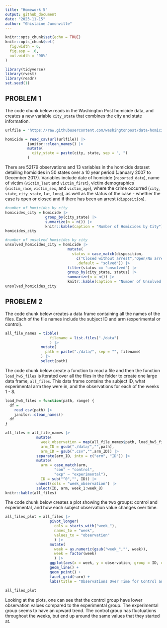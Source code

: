 ```yaml
---
title: "Homework 5"
output: github_document
date: "2023-11-15"
author: "Ghislaine Jumonville"
---
```


```r
knitr::opts_chunk$set(echo = TRUE)
knitr::opts_chunk$set(
  fig.width = 6,
  fig.asp = .6,
  out.width = "90%"
)
```

```r
library(tidyverse)
library(rvest)
library(readr)
set.seed(1)
```

## PROBLEM 1

The code chunk below reads in the Washington Post homicide data, and creates a new variable `city_state` that combines the city and state information.
```r
urlfile = "https://raw.githubusercontent.com/washingtonpost/data-homicides/master/homicide-data.csv"

homicide = read_csv(url(urlfile)) |>
          janitor::clean_names() |>
          mutate(
            city_state = paste(city, state, sep = ", ")
          )
```

There are 52179 observations and 13 variables in the homicide dataset detailing homicides in 50 states over a 10 year period (January 2007 to December 2017). Variables include date of homicide (`reported_date`), name of victim (`victim_last` and `victim_first`), victim demographics (`victim_race`, `victim_sex`, and `victim_age`), where the crime occurred (`city`, `state`, `city_state`, `lat`, `long`), as well as the status of the case - whether the case is open or closed and if there has been an arrest (`disposition`).

```r
#number of homicides by city
homicides_city = homicide |>
                  group_by(city_state) |> 
                  summarize(n = n()) |> 
                  knitr::kable(caption = "Number of Homicides by City")
homicides_city

#number of unsolved homicides by city
unsolved_homicides_city = homicide |> 
                            mutate(
                              status = case_match(disposition,
                                c("Closed without arrest","Open/No arrest") ~ "unsolved",
                                .default = "solved")) |> 
                            filter(status == "unsolved") |> 
                            group_by(city_state, status) |> 
                            summarize(n = n()) |> 
                            knitr::kable(caption = "Number of Unsolved Homicides by City")
unsolved_homicides_city
```

## PROBLEM 2

The code chunk below creates a data frame containing all the names of the files. Each of the file names include the subject ID and arm (experimental or control).
```r
all_file_names = tibble(
                    filename = list.files("./data")
                    ) |> 
                mutate(
                  path = paste("./data/", sep = "", filename)
                ) |> 
                select(path)
```

The code chunk below create a function to read a file and then the function `load_hw5_files` is iterated over all the files in the folder to create one large data frame, `all_files`. This data frame contains the subject ID, what experimental arm they were in, and the observations for each of the weeks 1 - 8.
```r
load_hw5_files = function(path, range) {
  df = 
    read_csv(path) |> 
    janitor::clean_names()
  df
}

all_files = all_file_names |> 
              mutate(
                week_observation = map(all_file_names$path, load_hw5_files),
                arm_ID = gsub("./data/","",path),
                arm_ID = gsub(".csv","",arm_ID)) |>
              separate(arm_ID, into = c("arm", "ID")) |> 
              mutate(
                arm = case_match(arm,
                      "con" ~ "control",
                      "exp" ~ "experimental"),
                ID = sub("^0","", ID)) |> 
              unnest(cols = "week_observation") |> 
              select(ID, arm, week_1:week_8)
knitr::kable(all_files)
```


The code chunk below creates a plot showing the two groups: control and experimental, and how each subject observation value changes over time.
```r
all_files_plot = all_files |> 
                    pivot_longer(
                      cols = starts_with("week_"),
                      names_to = "week",
                      values_to = "observation"
                      ) |> 
                    mutate(
                      week = as.numeric(gsub("week_","", week)),
                      week = factor(week)
                      ) |> 
                    ggplot(aes(x = week, y = observation, group = ID, color = ID)) +
                    geom_line() +
                    geom_point() +
                    facet_grid(~arm) +
                    labs(title = "Observations Over Time for Control and Experimental Groups")
                    
all_files_plot
```

Looking at the plots, one can see that the control group have lower observation values compared to the experimental group. The experimental group seems to have an upward trend. The control group has fluctuations throughout the weeks, but end up around the same values that they started at.
